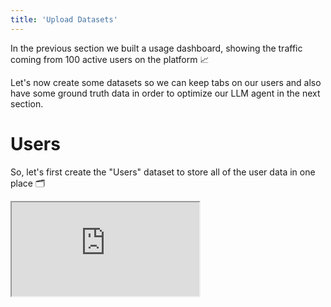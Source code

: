 ```yaml
---
title: 'Upload Datasets'
---
```


In the previous section we built a usage dashboard,
showing the traffic coming from 100 active users on the platform 📈

Let's now create some datasets so we can keep tabs on our users
and also have some ground truth data in order to optimize our LLM agent in the next section.

# Users

So, let's first create the "Users" dataset to store all of the user data in one place 🗂️

<div
  style={{
    position: 'relative',
    paddingBottom: '56.25%', // 16:9 ratio
    height: 0,
  }}
>
  <iframe
    style={{
      position: 'absolute',
      top: 0,
      left: 0,
      width: '100%',
      height: '100%',
      border: 'none'
    }}
    src="https://www.youtube.com/embed/94JjxO5LZtI"
    allow="accelerometer; autoplay; clipboard-write; encrypted-media; gyroscope; picture-in-picture"
    allowFullScreen
  />
</div>

## Upload

We have exported these details to
[users.json](https://github.com/unifyai/demos/blob/main/marking_assistant/data/users.json).
We can easily upload this to the platform via the Python client.

Let's add imports,

```python
import os
import wget
import json
import unify
```

activate the project,

```python
unify.activate("MarkingAssistant")
```

download the data,

```python
if not os.path.exists("users.json"):
    wget.download(
        "https://github.com/unifyai/demos/"
        "raw/refs/heads/main/marking_assistant/"
        "data/users.json"
    )
```

and read the data.

```python
with open("users.json", "r") as f:
    users = json.load(f)
```

We can then create a dataset like so:

```python
users_dataset = unify.Dataset(users, name="Users")
```

It's good practice to use `.sync()` when uploading,
as this performs a bi-directional sync,
and uploads/downloads data to achieve the superset both locally and upstream.

```python
users_dataset.sync()
```

In this case the dataset did not exist upstream,
and so `.sync()` was equivalent to calling `.upload()`.

The full script for uploading this users dataset (and the ones mentioned below) can be found
[here](https://github.com/unifyai/demos/blob/main/marking_assistant/upload_datasets.py).

## Analyze

Let's now create a new `Dataset` Tab in our interface,
and set the context of the *entire tab* to `Datasets`
such that all tables will only have access to this context.
The only datasets, `Users`, is then loaded into the table automatically.

<Accordion title="Expand">
<img class="dark-light" width="100%" src="https://raw.githubusercontent.com/unifyai/unifyai.github.io/refs/heads/main/img/externally_linked/docs/demo_datasets_create_tab.gif"/>
click image to maximize
</Accordion>

### Sort Surnames

We can sort the data alphabetically if we want the data to be more structured.

<Accordion title="Expand">
<img class="dark-light" width="100%" src="https://raw.githubusercontent.com/unifyai/unifyai.github.io/refs/heads/main/img/externally_linked/docs/demo_datasets_sort_users.gif"/>
click image to maximize
</Accordion>

### Search for Students

We can also search for any student in the search bar.

<Accordion title="Expand">
<img class="dark-light" width="100%" src="https://raw.githubusercontent.com/unifyai/unifyai.github.io/refs/heads/main/img/externally_linked/docs/demo_datasets_global_search.gif"/>
click image to maximize
</Accordion>

# Test Set

Before we deploy an agent to mark the user answers in production,
we need to be able to evaluate the agent performance.
This is what a test set is for,
matching agent *inputs* with desired agent *outputs*.

<div
  style={{
    position: 'relative',
    paddingBottom: '56.25%', // 16:9 ratio
    height: 0,
  }}
>
  <iframe
    style={{
      position: 'absolute',
      top: 0,
      left: 0,
      width: '100%',
      height: '100%',
      border: 'none'
    }}
    src="https://www.youtube.com/embed/YmScUwJ1ulw"
    allow="accelerometer; autoplay; clipboard-write; encrypted-media; gyroscope; picture-in-picture"
    allowFullScreen
  />
</div>

## Upload

Let's assume we have a dataset of questions,
answers and the *correct* number of marks to award for each answer,
that an expert marker has provided,
alongside their rationale for awarding this number of marks.

In our case, this was synthetically generated by OpenAI's o1 via
[this script](https://github.com/unifyai/demos/blob/main/ai_tutor/generate_data.py),
but for the sake of example, we can assume it was generated by expert human markers.

The data was then organized into a test set using
[this script](https://github.com/unifyai/demos/blob/main/marking_assistant/generate_test_dataset.py),
and the resultant data is saved in [test_set.json](https://github.com/unifyai/demos/blob/main/marking_assistant/data/test_set.json).

### Full Dataset

As before, lets download the data,

```python
if not os.path.exists("users.json"):
    wget.download(
        "https://github.com/unifyai/demos/"
        "raw/refs/heads/main/marking_assistant/"
        "data/test_set.json"
    )
```

read the data,

```python
with open("test_set.json", "r") as f:
    test_set = json.load(f)
```

create a dataset,

```python
test_set = unify.Dataset(test_set, name="TestSet")
```

and upload it into the platform.

```python
test_set.sync()
```

### Sub-Datasets

Whilst we're improving our LLM agent (next section),
we won't necessarily want to test against **all** 321 examples **every time**.
This would be both very costly and very time consuming,
and needlessly wasteful early on,
when a handful of examples will suffice to point us in the right direction.

Therefore, let's create some subsets of the full test dataset.
Let's start with 10 examples,
and then double up to 160 (almost half the full size).
The test set has already been shuffled,
so we can simply take increasing slices starting from the beginning.

```python
for size in [10, 20, 40, 80, 160]:
    test_set[0:size].set_name(f"TestSet{size}").sync()
```

As mentioned above, the full script for uploading all of these datasets into the platform can be found
[here](https://github.com/unifyai/demos/blob/main/marking_assistant/upload_datasets.py).

## Analyze

Let's now analyze the test datasets, to verify everything is as it should be  🔍

### Check Sub-Datasets

Let's take a look at our different dataset slices.

Each sub-dataset contains the **same** logs as the main dataset,
and as every other overlapping sub-dataset.
For example,
any in-place updates to the logs will be reflected in **all** datasets.

<Accordion title="Expand">
<img class="dark-light" width="100%" src="https://raw.githubusercontent.com/unifyai/unifyai.github.io/refs/heads/main/img/externally_linked/docs/demo_datasets_sub_test_sets.gif"/>
click image to maximize
</Accordion>

### Verify All Data is Present

Let's verify that all of the data is present, as expected.

#### Number of Papers

We should have a total of three papers, as per this
[original PDF](https://www.ocr.org.uk/Images/169000-foundation-tier-sample-assessment-materials.pdf),
and as per the parsed representation we extracted
[here](https://github.com/unifyai/demos/tree/main/marking_assistant/data/parsed/GCSE_(9%E2%80%931)_Mathematics).
We can confirm this by grouping by the papers.

<Accordion title="Expand">
<img class="dark-light" width="100%" src="https://raw.githubusercontent.com/unifyai/unifyai.github.io/refs/heads/main/img/externally_linked/docs/group_papers.gif"/>
click image to maximize
</Accordion>

#### Number of Questions

Each paper should have a set number of questions.
Checking [the original PDF](https://www.ocr.org.uk/Images/169000-foundation-tier-sample-assessment-materials.pdf),
we can see that:

- Paper1 -> 21 Questions
- Paper 2 -> 19 Questions
- Paper 3 -> 19 Questions

However, questions are also **omitted** from the test set if:

- they involve an image as **part of the question**, (they are [not text-only](https://github.com/unifyai/demos/blob/main/marking_assistant/helpers.py#L125))
- the question was not `correctly_parsed` (example [parsed paper](https://github.com/unifyai/demos/blob/main/marking_assistant/data/parsed/GCSE_(9%E2%80%931)_Mathematics/J560_01_Paper_1_(Foundation_Tier)_Sample_Question_Paper/paper/parsed.json))
- the question markscheme was not `correctly_parsed` (example [parsed markscheme](https://github.com/unifyai/demos/blob/main/marking_assistant/data/parsed/GCSE_(9%E2%80%931)_Mathematics/J560_01_Paper_1_(Foundation_Tier)_Sample_Question_Paper/markscheme/parsed.json))

Let's check how many questions were used from each of the three papers.
We can simply *also* group by the question number,
and then unfold these nested groups.

<Accordion title="Expand">
<img class="dark-light" width="100%" src="https://raw.githubusercontent.com/unifyai/unifyai.github.io/refs/heads/main/img/externally_linked/docs/group_questions.gif"/>
click image to maximize
</Accordion>

As expected,
we can see that not all of the questions are replicated in the test set.
Upon further inspection,
we can see that the following questions are all ommitted due to
the inclusion of necessary images as part of the question (`"text-only": false`):

- [Paper1->Question12](https://github.com/unifyai/demos/blob/main/marking_assistant/data/parsed/GCSE_(9%E2%80%931)_Mathematics/J560_01_Paper_1_(Foundation_Tier)_Sample_Question_Paper/paper/parsed.json#L131)
- [Paper1->Question13](https://github.com/unifyai/demos/blob/main/marking_assistant/data/parsed/GCSE_(9%E2%80%931)_Mathematics/J560_01_Paper_1_(Foundation_Tier)_Sample_Question_Paper/paper/parsed.json#L146)
- [Paper1->Question16](https://github.com/unifyai/demos/blob/main/marking_assistant/data/parsed/GCSE_(9%E2%80%931)_Mathematics/J560_01_Paper_1_(Foundation_Tier)_Sample_Question_Paper/paper/parsed.json#L183)
- [Paper3->Question2](https://github.com/unifyai/demos/blob/main/marking_assistant/data/parsed/GCSE_(9%E2%80%931)_Mathematics/J560_03_Paper_3_(Foundation_Tier)_Sample_Question_Paper/paper/parsed.json#L17)

#### Number of Target Answers

Finally, each question should have `N+1` candidate answers,
where `N` is the number of available marks: `[0, 1, ..., N]`.
Let's verify this is correct,
by adding the `available_marks_total` column,
and verifying that the group sizes are all equal to `available_marks_total + 1`.

<Accordion title="Expand">
<img class="dark-light" width="100%" src="https://raw.githubusercontent.com/unifyai/unifyai.github.io/refs/heads/main/img/externally_linked/docs/unfold_available_marks_total.gif"/>
click image to maximize
</Accordion>

It seems as though the data is all formatted as we expected it to be,
and the 321 ground truth examples do indeed exhaustively fill all possible marks
for all the valid (text-only) questions across all papers ✅

That's it, we're now ready to implement our LLM agent,
and start iterating to improve the performance! 🔁